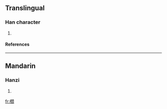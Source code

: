 ==Translingual==
===Han character===
{{Han char|rn=75|rad=木|as=16|sn=20|four=|canj=木日弓X (DANX)}}
# {{defn|Han|sort=木16}}
====References====
{{Han ref|kx=0561.150|dkj=15845|dj=0950.060|hdz=21318.100|uh=6AE9|ud=27369}}

----
==Mandarin==
===Hanzi===
{{cmn-hanzi|pin=[[yán]] (yan2)|wg=yen<sup>2</sup>}}
# {{defn|Mandarin}}

[[fr:櫩]]